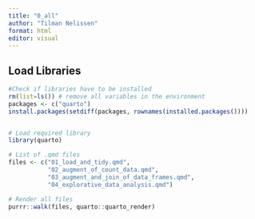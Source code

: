 ```yaml
---
title: "0_all"
author: "Tilman Nelissen"
format: html
editor: visual
---
```


## Load Libraries

```r
#Check if libraries have to be installed
rm(list=ls()) # remove all variables in the environment
packages <- c("quarto")
install.packages(setdiff(packages, rownames(installed.packages()))) 


# Load required library
library(quarto)
```

```r
# List of .qmd files
files <- c("01_load_and_tidy.qmd",
           "02_augment_of_count_data.qmd",
           "03_augment_and_join_of_data_frames.qmd",
           "04_explorative_data_analysis.qmd")

# Render all files
purrr::walk(files, quarto::quarto_render)

```
